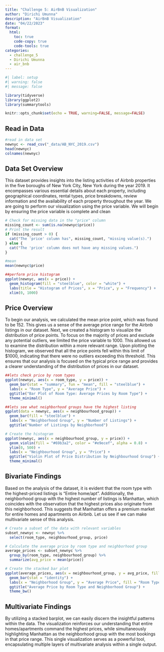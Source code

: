 ```yaml
---
title: "Challenge 5: AirBnB Visualization"
author: "Dirichi Umunna"
description: "AirBnB Visualization"
date: "04/22/2023"
format:
  html:
    toc: true
    code-copy: true
    code-tools: true
categories:
  - challenge_5
  - Dirichi Umunna
  - air_bnb
---
```


```r
#| label: setup
#| warning: false
#| message: false

library(tidyverse)
library(ggplot2)
library(summarytools)

knitr::opts_chunk$set(echo = TRUE, warning=FALSE, message=FALSE)
```

## Read in Data

```r
#read in data set
newnyc <- read_csv("_data/AB_NYC_2019.csv")
head(newnyc)
colnames(newnyc)
```

## Data Set Overview

This dataset provides insights into the listing activities of Airbnb properties in the five boroughs of New York City, New York during the year 2019. It encompasses various essential details about each property, including geographical coordinates, rental types, price breakdowns, review information and the availability of each property throughout the year. We are going to perform our visualization using the price variable. We will begin by ensuring the price variable is complete and clean

```r
# Check for missing data in the "price" column
missing_count <- sum(is.na(newnyc$price))
# Print the result
if (missing_count > 0) {
  cat("The 'price' column has", missing_count, "missing value(s).")
} else {
  cat("The 'price' column does not have any missing values.")
}

#mean
mean(newnyc$price)

##perform price histogram
ggplot(newnyc, aes(x = price)) +
  geom_histogram(fill = "steelblue", color = "white") +
  labs(title = "Histogram of Prices", x = "Price", y = "Frequency") +
  xlim(0, 1000)
```

## Price Overview

To begin our analysis, we calculated the mean price point, which was found to be 152. This gives us a sense of the average price range for the Airbnb listings in our dataset. Next, we created a histogram to visualize the distribution of price points. To focus on the majority of prices and exclude any potential outliers, we limited the price variable to 1000. This allowed us to examine the distribution within a more relevant range. Upon plotting the histogram, we observed that all the price points fell within this limit of \$1000, indicating that there were no outliers exceeding this threshold. This ensures that our analysis is focused on the typical price range and provides a clearer understanding of the distribution of prices in our dataset.

```r
##lets check price by room types
ggplot(newnyc, aes(x = room_type, y = price)) +
  geom_bar(stat = "summary", fun = "mean", fill = "steelblue") +
  labs(x = "Room Type", y = "Average Price") +
  ggtitle("Bar Plot of Room Type: Average Prices by Room Type") +
  theme_minimal()

##lets see what neighborhood groups have the highest listing
ggplot(data = newnyc, aes(x = neighbourhood_group)) +
  geom_bar(fill = "steelblue") +
  labs(x = "Neighborhood Group", y = "Number of Listings") +
  ggtitle("Number of Listings by Neighborhood")

# Create the histogram
ggplot(newnyc, aes(x = neighbourhood_group, y = price)) +
  geom_violin(fill = "#69b3a2", color = "#e9ecef", alpha = 0.8) +
  ylim(0, 500) +
  labs(x = "Neighbourhood Group", y = "Price") +
  ggtitle("Violin Plot of Price Distribution by Neighbourhood Group") +
  theme_minimal()

```

## Bivariate Findings

Based on the analysis of the dataset, it is evident that the room type with the highest-priced listings is "Entire home/apt". Additionally, the neighborhood group with the highest number of listings is Manhattan, which coincides with the observation that the highest prices also originate from this neighborhood. This suggests that Manhattan offers a premium market for entire homes and apartments on Airbnb. Let us see if we can make multivariate sense of this analysis.

```r
# Create a subset of the data with relevant variables
subset_newnyc <- newnyc %>%
  select(room_type, neighbourhood_group, price)

# Calculate the average price by room type and neighborhood group
average_prices <- subset_newnyc %>%
  group_by(room_type, neighbourhood_group) %>%
  summarize(avg_price = mean(price))

# Create the stacked bar plot
ggplot(average_prices, aes(x = neighbourhood_group, y = avg_price, fill = room_type)) +
  geom_bar(stat = "identity") +
  labs(x = "Neighborhood Group", y = "Average Price", fill = "Room Type") +
  ggtitle("Average Price by Room Type and Neighborhood Group") +
  theme_bw()

```

## Multivariate Findings

By utilizing a stacked barplot, we can easily discern the insightful patterns within the data. The visualization reinforces our understanding that entire homes/apartments command the highest prices, while simultaneously highlighting Manhattan as the neighborhood group with the most bookings in that price range. This single visualization serves as a powerful tool, encapsulating multiple layers of multivariate analysis within a single output.
